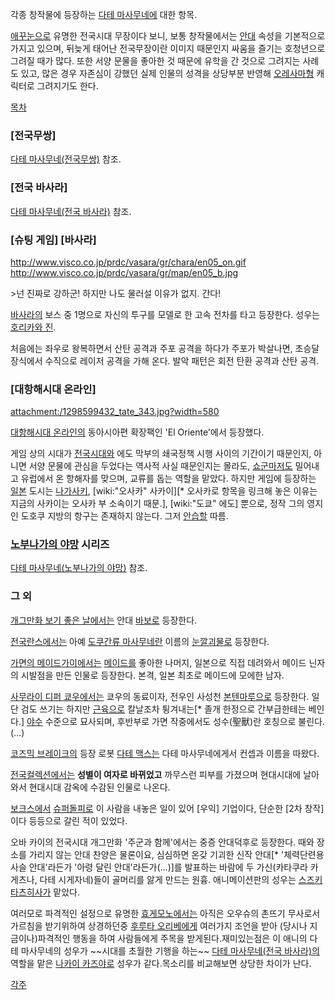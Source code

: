 각종 창작물에 등장하는 [[다테 마사무네]]에 대한 항목.

[[애꾸눈]]으로 유명한 전국시대 무장이다 보니, 보통 창작물에서는 [[안대]] 속성을 기본적으로 가지고 있으며, 뒤늦게 태어난 전국무장이란 이미지 때문인지 싸움을 즐기는 호청년으로 그려질 때가 많다. 또한 서양 문물을 좋아한 것 때문에 유학을 간 것으로 그려지는 사례도 있고, 많은 경우 자존심이 강했던 실제 인물의 성격을 상당부분 반영해 [[오레사마]]형 캐릭터로 그려지기도 한다.
  
[[목차]]

=== [전국무쌍] ===
[[다테 마사무네(전국무쌍)]] 참조.

=== [전국 바사라] ===
[[다테 마사무네(전국 바사라)]] 참조.

=== [슈팅 게임] [바사라] ===
http://www.visco.co.jp/prdc/vasara/gr/chara/en05_on.gif
http://www.visco.co.jp/prdc/vasara/gr/map/en05_b.jpg

>넌 진짜로 강하군! 하지만 나도 물러설 이유가 없지. 간다!

[[바사라]]의 보스 중 1명으로 자신의 투구를 모델로 한 고속 전차를 타고 등장한다. 성우는 [[호리카와 진]].

처음에는 좌우로 왕복하면서 산탄 공격과 주포 공격을 하다가 주포가 박살나면, 초승달 장식에서 수직으로 레이저 공격을 가해 온다. 발악 패턴은 회전 탄환 공격과 산탄 공격.

=== [대항해시대 온라인] ===
attachment:/1298599432_tate_343.jpg?width=580

[[대항해시대 온라인]]의 동아시아편 확장팩인 'El Oriente'에서 등장했다.

게임 상의 시대가 [[전국시대]]와 에도 막부의 쇄국정책 시행 사이의 기간이기 때문인지, 아니면 서양 문물에 관심을 두었다는 역사적 사실 때문인지는 몰라도, [[쇼군]]마저도 밀어내고 유럽에서 온 항해자를 맞으며, 교류를 돕는 역할을 맡았다. 하지만 게임에 등장하는 [[일본]] 도시는 [[나가사키]], [wiki:"오사카" 사카이][* 오사카로 항목을 링크해 놓은 이유는 지금의 사카이는 오사카 부 소속이기 때문.], [wiki:"도쿄" 에도] 뿐으로, 정작 그의 영지인 도호쿠 지방의 항구는 존재하지 않는다. 그저 [[안습]]할 따름.

=== [[노부나가의 야망]] 시리즈 ===
[[다테 마사무네(노부나가의 야망)]] 참조.

=== 그 외 ===
[[개그만화 보기 좋은 날]]에서는 안대 [[바보]]로 등장한다.

[[전국란스]]에서는 아예 [[도쿠간류 마사무네]]란 이름의 [[눈깔괴물]]로 등장한다.

[[가면의 메이드가이]]에서는 [[메이드]]를 좋아한 나머지, 일본으로 직접 데려와서 메이드 닌자의 시발점을 만든 인물로 등장한다. 본격, 일본 최초로 메이드에 모에한 남자.

[[사무라이 디퍼 쿄우]]에서는 쿄우의 동료이자, 전우인 사성천 [[본텐마루]]으로 등장한다. 일단 검도 쓰기는 하지만 [[근육]]으로 칼날조차 튕겨내는[* 졸개 한정으로 간부급한테는 베인다.] [[야수]] 수준으로 묘사되며, 후반부로 가면 작중에서도 성수(聖獸)란 호칭으로 불린다.(...)

[[코즈믹 브레이크]]의 등장 로봇 [[다테 맥스]]는 다테 마사무네에게서 컨셉과 이름을 따왔다. 

[[전국컬렉션]]에서는 '''성별이 여자로 바뀌었고''' 까무스런 피부를 가졌으며 현대시대에 날아와서 현대시대 감옥에 수감된 인물로 나온다. 

[[보크스]]에서 [[슈퍼돌피]]로 이 사람을 내놓은 일이 있어 [우익] 기업이다, 단순한 [2차 창작]이다 등등으로 갈린 적이 있었다.

오바 카이의 전국시대 개그만화 '주군과 함께'에서는 중증 안대덕후로 등장한다. 때와 장소를 가리지 않는 안대 찬양은 물론이요, 심심하면 온갖 기괴한 신작 안대[* '체력단련용 사슬 안대'라든가 '아령 달린 안대'라든가(...)]를 발표하는 바람에 두 가신(카타쿠라 카게츠나, 다테 시게자네)들이 골머리를 앓게 만드는 원흉. 애니메이션판의 성우는 [[스즈키 타츠히사]]가 맡았다.

여러모로 파격적인 설정으로 유명한 [[효게모노]]에서는 아직은 오우슈의 촌뜨기 무사로서 가르침을 받기위하여 상경하던중 [[후루타 오리베]]에게 여러가지 조언을 받아 (당시나 지금이나)파격적인 행동을 하여 사람들에게 주목을 받게된다.재미있는점은 이 애니의 다테 마사무네의 성우가 ~~시대를 초월한 기행을 하는~~ [[다테 마사무네(전국 바사라)]]의 역할을 맡은 [[나카이 카즈야]]로 성우가 같다.목소리를 비교해보면 상당한 차이가 난다.

[[각주]]
